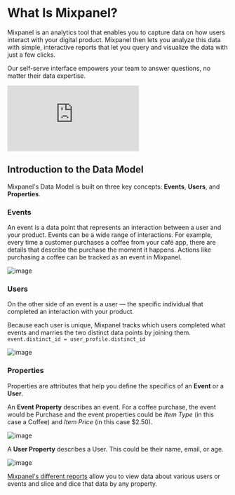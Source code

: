 # What Is Mixpanel?

Mixpanel is an analytics tool that enables you to capture data on how users interact with your digital product. Mixpanel then lets you analyze this data with simple, interactive reports that let you query and visualize the data with just a few clicks.

Our self-serve interface empowers your team to answer questions, no matter their data expertise.

<div style={{position: 'relative', paddingBottom: '64.90384615384616%', height: 0}}>
    <iframe src="https://www.youtube.com/embed/PbKnQ777vuk"
        frameBorder="0"
        webkitallowfullscreen="true" mozallowfullscreen="true" allowFullScreen
        style={{position: 'absolute', 'top': 0, 'left': 0, 'width': '100%', 'height': '100%'}}>
    </iframe>
</div>

## Introduction to the Data Model
Mixpanel's Data Model is built on three key concepts: **Events**, **Users**, and **Properties**.

### Events
An event is a data point that represents an interaction between a user and your product. Events can be a wide range of interactions. For example, every time a customer purchases a coffee from your café app, there are details that describe the purchase the moment it happens. Actions like purchasing a coffee can be tracked as an event in Mixpanel.

![image](/event-1.svg)
### Users
On the other side of an event is a user — the specific individual that completed an interaction with your product.

Because each user is unique, Mixpanel tracks which users completed what events and marries the two distinct data points by joining them. `event.distinct_id = user_profile.distinct_id`

![image](/events-and-users.svg)
### Properties
Properties are attributes that help you define the specifics of an **Event** or a **User**.

An **Event Property** describes an event. For a coffee purchase, the event would be Purchase and the event properties could be *Item Type* (in this case a Coffee) and *Item Price* (in this case $2.50).

![image](/event.svg)

A **User Property** describes a User. This could be their name, email, or age.

![image](/user-profile.svg)

[Mixpanel's different reports](/docs/reports/overview) allow you to view data about various users or events and slice and dice that data by any property.
